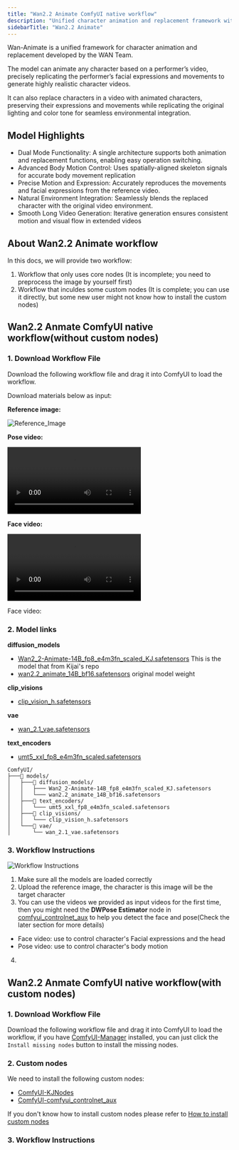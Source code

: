 ```yaml
---
title: "Wan2.2 Animate ComfyUI native workflow"
description: "Unified character animation and replacement framework with precise motion and expression replication."
sidebarTitle: "Wan2.2 Animate"
---
```


Wan-Animate is a unified framework for character animation and replacement developed by the WAN Team.

The model can animate any character based on a performer’s video, precisely replicating the performer’s facial expressions and movements to generate highly realistic character videos.

It can also replace characters in a video with animated characters, preserving their expressions and movements while replicating the original lighting and color tone for seamless environmental integration.

## Model Highlights

- Dual Mode Functionality: A single architecture supports both animation and replacement functions, enabling easy operation switching.
- Advanced Body Motion Control: Uses spatially-aligned skeleton signals for accurate body movement replication
- Precise Motion and Expression: Accurately reproduces the movements and facial expressions from the reference video.
- Natural Environment Integration: Seamlessly blends the replaced character with the original video environment.
- Smooth Long Video Generation: Iterative generation ensures consistent motion and visual flow in extended videos

<UpdateReminder/>


## About Wan2.2 Animate workflow

In this docs, we will provide two workflow:

1. Workflow that only uses core nodes (It is incomplete; you need to preprocess the image by yourself first)
2. Workflow that inculdes some custom nodes (It is complete; you can use it directly, but some new user might not know how to install the custom nodes)

## Wan2.2 Anmate ComfyUI native workflow(without custom nodes)

### 1. Download Workflow File

Download the following workflow file and drag it into ComfyUI to load the workflow.

Download materials below as input:

**Reference image:**

![Reference_Image](https://raw.githubusercontent.com/Comfy-Org/example_workflows/refs/heads/main/video/wan/wan2.2_animate/ref_image.png)

**Pose video:**

![Pose_Video](https://raw.githubusercontent.com/Comfy-Org/example_workflows/refs/heads/main/video/wan/wan2.2_animate/pose_video.mp4)

**Face video:**

![Face_Video](https://raw.githubusercontent.com/Comfy-Org/example_workflows/refs/heads/main/video/wan/wan2.2_animate/face_video.mp4)

Face video:

### 2. Model links


**diffusion_models**       
- [Wan2_2-Animate-14B_fp8_e4m3fn_scaled_KJ.safetensors](https://huggingface.co/Kijai/WanVideo_comfy_fp8_scaled/resolve/main/Wan22Animate/Wan2_2-Animate-14B_fp8_e4m3fn_scaled_KJ.safetensors) This is the model that from Kijai's repo
- [wan2.2_animate_14B_bf16.safetensors](https://huggingface.co/Comfy-Org/Wan_2.2_ComfyUI_Repackaged/resolve/main/split_files/diffusion_models/wan2.2_animate_14B_bf16.safetensors) original model weight

**clip_visions**
- [clip_vision_h.safetensors](https://huggingface.co/Comfy-Org/Wan_2.1_ComfyUI_repackaged/resolve/main/split_files/clip_vision/clip_vision_h.safetensors)

**vae**
- [wan_2.1_vae.safetensors](https://huggingface.co/Comfy-Org/Wan_2.2_ComfyUI_Repackaged/resolve/main/split_files/vae/wan_2.1_vae.safetensors)

**text_encoders**   
- [umt5_xxl_fp8_e4m3fn_scaled.safetensors](https://huggingface.co/Comfy-Org/Wan_2.1_ComfyUI_repackaged/resolve/main/split_files/text_encoders/umt5_xxl_fp8_e4m3fn_scaled.safetensors)


```
ComfyUI/
├───📂 models/
│   ├───📂 diffusion_models/
│   │   ├─── Wan2_2-Animate-14B_fp8_e4m3fn_scaled_KJ.safetensors
│   │   └─── wan2.2_animate_14B_bf16.safetensors
│   ├───📂 text_encoders/
│   │   └─── umt5_xxl_fp8_e4m3fn_scaled.safetensors 
│   ├───📂 clip_visions/ 
│   │   └─── clip_vision_h.safetensors
│   └───📂 vae/
│       └── wan_2.1_vae.safetensors
```

### 3. Workflow Instructions

![Workflow Instructions](/images/tutorial/video/wan/wan2_2/wan_2.2_14B_animate-navite-move.jpg)

1. Make sure all the models are loaded correctly
2. Upload the reference image, the character is this image will be the target character
3. You can use the videos we provided as input videos for the first time,
then you might need the **DWPose Estimator** node  in [comfyui_controlnet_aux](https://github.com/Fannovel16/comfyui_controlnet_aux) to help you detect the face and pose(Check the later section for more details)
  - Face video: use to control character's Facial expressions and the head
  - Pose video: use to control character's body motion
4. 

## Wan2.2 Anmate ComfyUI native workflow(with custom nodes)

### 1. Download Workflow File

Download the following workflow file and drag it into ComfyUI to load the workflow, if you have [ComfyUI-Manager](https://github.com/Comfy-Org/ComfyUI-Manager) installed, you can just click the `Install missing nodes` button to install the missing nodes.

### 2. Custom nodes

We need to install the following custom nodes:

- [ComfyUI-KJNodes](https://github.com/kijai/ComfyUI-KJNodes)
- [ComfyUI-comfyui_controlnet_aux](https://github.com/Fannovel16/comfyui_controlnet_aux)

If you don't know how to install custom nodes please refer to [How to install custom nodes](/installation/install_custom_node)

### 3. Workflow Instructions

